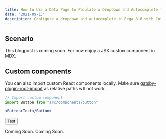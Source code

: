 ```yaml
---
title: How to Use a Data Page to Populate a Dropdown and Autocomplete fields in Pega
date: "2021-09-16"
description: Configure a dropdown and autocomplete in Pega 8.6 with Cosmos, 508 accessible and compliant. Coming Soon.
---
```



## Scenario

This blogpost is coming soon. For now enjoy a JSX custom component in MDX. 

## Custom components

You can also import custom React components locally. Make sure [gatsby-plugin-root-import](https://www.gatsbyjs.org/plugins/gatsby-plugin-root-import/) as relative paths will not work.

```jsx
// Import custom component
import Button from "src/components/button"
```

```jsx
<Button>Test</Button>
```

<Button>Test</Button>

Coming Soon. Coming Soon. 




